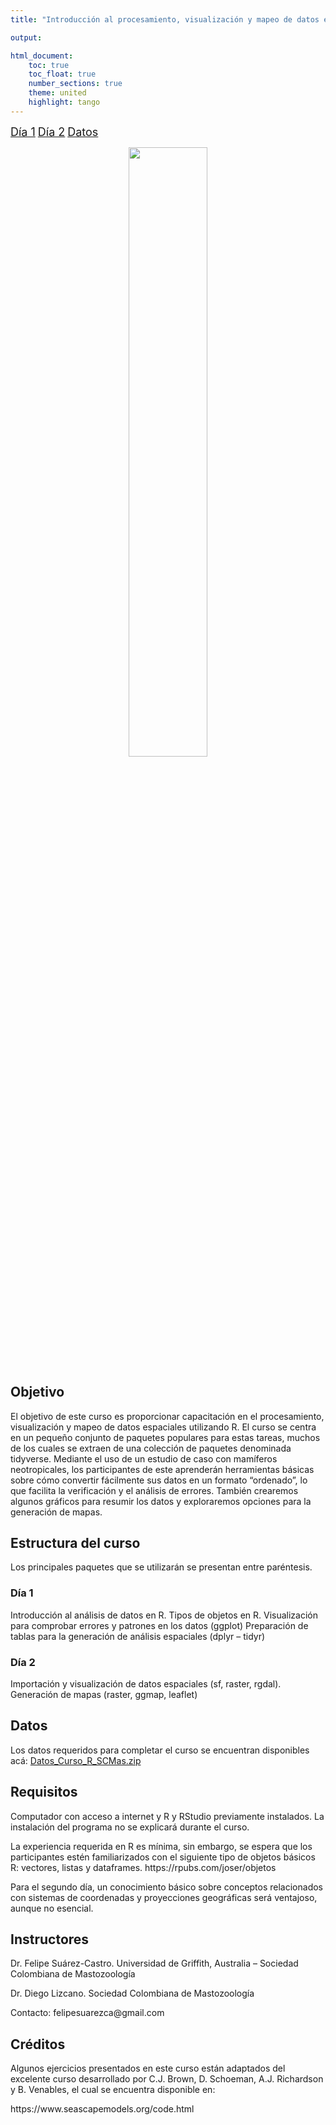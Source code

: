 ---
title: "Introducción al procesamiento, visualización y mapeo de datos espaciales en R"

output:

html_document:
    toc: true
    toc_float: true
    number_sections: true
    theme: united
    highlight: tango
---

<font size="4"><a href="R_curso_SCMas.html">Día 1</a></font>
<font size="4"><a href="R_curso_SCMas_dia2.html">Día 2</a></font>
<font size="4"><a href="Datos_Curso_R_SCMas.zip">Datos</a></font>

<center>
![](taller_R.png){width=50% height=50%}
</center>

## Objetivo

El objetivo de este curso es proporcionar capacitación en el procesamiento, visualización y mapeo de  datos espaciales utilizando R. El curso se centra en un pequeño conjunto de paquetes populares para  estas tareas, muchos de los cuales se extraen de una colección de paquetes denominada tidyverse.  Mediante  el  uso  de  un  estudio  de  caso  con  mamíferos  neotropicales,  los  participantes  de  este  aprenderán  herramientas  básicas  sobre  cómo  convertir  fácilmente  sus  datos  en  un  formato  "ordenado", lo que facilita la verificación y el análisis de errores. También crearemos algunos gráficos  para resumir los datos y exploraremos opciones para la generación de mapas. 

## Estructura del curso 
 
Los principales paquetes que se utilizarán se presentan entre paréntesis. 
 
### Día 1 #####
 
Introducción al análisis de datos en R. Tipos de objetos en R. 
Visualización para comprobar errores y patrones en los datos (ggplot) 
Preparación de tablas para la generación de análisis espaciales (dplyr – tidyr) 
 
### Día 2 #### 
 
Importación y visualización de datos espaciales (sf, raster, rgdal). 
Generación de mapas (raster, ggmap, leaflet) 


## Datos 

Los datos requeridos para completar el curso se encuentran disponibles acá: <a href="Datos_Curso_R_SCMas.zip">Datos_Curso_R_SCMas.zip</a>
 
## Requisitos
 
Computador con acceso a internet y R y RStudio previamente instalados. La instalación del programa no se explicará durante el curso.  
 
La experiencia requerida en R es mínima, sin embargo, se espera que los participantes estén familiarizados con el siguiente tipo de objetos básicos R: vectores, listas y dataframes. https://rpubs.com/joser/objetos  
 
Para el segundo día, un conocimiento básico sobre conceptos relacionados con sistemas de coordenadas y proyecciones geográficas será ventajoso, aunque no esencial.  

## Instructores  
 
Dr. Felipe Suárez-Castro. Universidad de Griffith, Australia – Sociedad Colombiana de Mastozoología  

Dr. Diego Lizcano. Sociedad Colombiana de Mastozoología

Contacto: felipesuarezca@gmail.com  

## Créditos

Algunos ejercicios presentados en este curso están adaptados del excelente curso desarrollado por C.J. Brown, D. Schoeman, A.J. Richardson y B. Venables, el cual se encuentra disponible en:

https://www.seascapemodels.org/code.html
